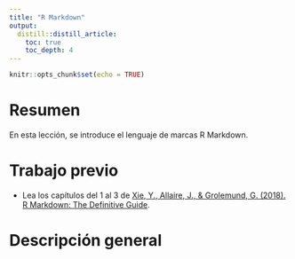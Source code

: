 ```yaml
---
title: "R Markdown"
output: 
  distill::distill_article:
    toc: true
    toc_depth: 4
---
```


```r
knitr::opts_chunk$set(echo = TRUE)
```

# Resumen
En esta lección, se introduce el lenguaje de marcas R Markdown.

# Trabajo previo
- Lea los capítulos del 1 al 3 de [Xie, Y., Allaire, J., & Grolemund, G. (2018). R Markdown: The Definitive Guide](https://bookdown.org/yihui/rmarkdown/).

# Descripción general
